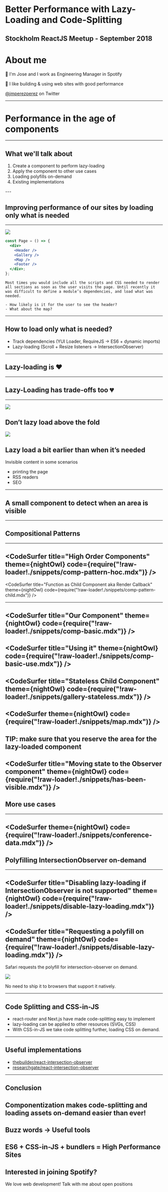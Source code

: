 
# Better Performance with Lazy-Loading and Code-Splitting

Stockholm ReactJS Meetup - September 2018
---
# About me

👋 I'm Jose and I work as Engineering Manager in Spotify

🚀 I like building & using web sites with good performance

[@jmperezperez](https://twitter.com/jmperezperez) on Twitter

---
# Performance in the age of components
---
## What we'll talk about
<ol>
<Appear>
<li>Create a component to perform lazy-loading</li>
<li>Apply the component to other use cases</li>
<li>Loading polyfills on-demand</li>
<li>Existing implementations</li>
</Appear>
</ol>
---

## Improving performance of our sites by loading only what is needed
---

![](assets/site.png)

```jsx
const Page = () => {
  <div>
    <Header />
    <Gallery />
    <Map />
    <Footer />
  </div>;
};
```
```notes
Most times you would include all the scripts and CSS needed to render all sections as soon as the user visits the page. Until recently it was difficult to define a module’s dependencies, and load what was needed.

- How likely is it for the user to see the header?
- What about the map?
```
---
## How to load only what is needed?
- Track dependencies (YUI Loader, RequireJS → ES6 + dynamic imports)
- Lazy-loading (Scroll + Resize listeners → IntersectionObserver)
---
## Lazy-loading is ❤ ️
---
## Lazy-Loading has trade-offs too 💔
---

![](assets/fold.png)

Don’t lazy load above the fold
---

![](assets/preloading.png)

Lazy load a bit earlier than when it’s needed
---
Invisible content in some scenarios

- printing the page
- RSS readers
- SEO
---
## A small component to detect when an area is visible
---
## Compositional Patterns
---
<CodeSurfer
  title="High Order Components"
  theme={nightOwl}
  code={require("!raw-loader!./snippets/comp-pattern-hoc.mdx")}
  />
---
<CodeSurfer
  title="Function as Child Component aka Render Callback"
  theme={nightOwl}
  code={require("!raw-loader!./snippets/comp-pattern-child.mdx")}
  />

---
<CodeSurfer
  title="Our Component"
  theme={nightOwl}
  code={require("!raw-loader!./snippets/comp-basic.mdx")}
  />
---
<CodeSurfer
  title="Using it"
  theme={nightOwl}
  code={require("!raw-loader!./snippets/comp-basic-use.mdx")}
  />
---
<CodeSurfer
  title="Stateless Child Component"
  theme={nightOwl}
  code={require("!raw-loader!./snippets/gallery-stateless.mdx")}
  />
---
<CodeSurfer
  theme={nightOwl}
  code={require("!raw-loader!./snippets/map.mdx")}
  />
---
TIP: make sure that you reserve the area for the lazy-loaded component
---
<CodeSurfer
  title="Moving state to the Observer component"
  theme={nightOwl}
  code={require("!raw-loader!./snippets/has-been-visible.mdx")}
/>
---
## More use cases
---
<CodeSurfer
  theme={nightOwl}
  code={require("!raw-loader!./snippets/conference-data.mdx")}
  />
---
## Polyfilling IntersectionObserver on-demand
---
<CodeSurfer
  title="Disabling lazy-loading if IntersectionObserver is not supported"
  theme={nightOwl}
  code={require("!raw-loader!./snippets/disable-lazy-loading.mdx")}
  />
---
<CodeSurfer
  title="Requesting a polyfill on demand"
  theme={nightOwl}
  code={require("!raw-loader!./snippets/disable-lazy-loading.mdx")}
  />
---

Safari requests the polyfill for intersection-observer on demand.

![](assets/safari-intersection-observer-2.jpg)

 No need to ship it to browsers that support it natively.

---
## Code Splitting and CSS-in-JS
- react-router and Next.js have made code-splitting easy to implement
- lazy-loading can be applied to other resources (SVGs, CSS)
- With CSS-in-JS we take code splitting further, loading CSS on demand.
---
## Useful implementations
- [thebuilder/react-intersection-observer](https://github.com/thebuilder/react-intersection-observer)
- [researchgate/react-intersection-observer](https://github.com/researchgate/react-intersection-observer)
---
## Conclusion
Componentization makes code-splitting and loading assets on-demand easier than ever!
---
## Buzz words → Useful tools
ES6 + CSS-in-JS + bundlers = High Performance Sites
---
## Interested in joining Spotify?
We love web development! Talk with me about open positions